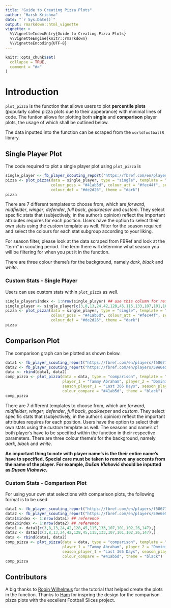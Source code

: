 ```yaml
---
title: "Guide to Creating Pizza Plots"
author: "Harsh Krishna"
date: "`r Sys.Date()`"
output: rmarkdown::html_vignette
vignette: >
  %\VignetteIndexEntry{Guide to Creating Pizza Plots}
  %\VignetteEngine{knitr::rmarkdown}
  %\VignetteEncoding{UTF-8}
---
```


```r
knitr::opts_chunk$set(
  collapse = TRUE,
  comment = "#>"
)
```

# Introduction 

`plot_pizza` is the function that allows users to plot **percentile plots** (popularly called pizza plots due to their appearance) with minimal lines of code.
The funtion allows for plotting both **single** and **comparison** player plots, the usage of which shall be outlined below.

The data inputted into the function can be scraped from the `worldfootballR` library.

## Single Player Plot 

The code required to plot a single player plot using `plot_pizza` is 

```r
single_player <- fb_player_scouting_report("https://fbref.com/en/players/f586779e/Tammy-Abraham", pos_versus = "primary")
pizza <- plot_pizza(data = single_player, type = "single", template = "forward", 
                    colour_poss = "#41ab5d", colour_att = "#fec44f", season = "Last 365 Days", 
                    colour_def = "#de2d26", theme = "dark")
pizza
```

There are 7 different templates to choose from, which are *forward*, *midfielder*, *winger*, *defender*, *full back*, *goalkeeper* and *custom*. 
They select specific stats that (subjectively, in the author's opinion) reflect the important attributes requires for each position.
Users have the option to select their own stats using the *custom* template as well. 
Filter for the season required and select the colours for each stat subgroup according to your liking.

For season filter, please look at the data scraped from FBRef and look at the "term" in scouting period. The term there will determine what season you will be filtering for when you put it in the function.

There are three colour theme's for the background, namely *dark*, *black* and *white*.

### Custom Stats - Single Player

Users can use custom stats within `plot_pizza` as well. 

```r
single_player$index <- 1:nrow(single_player) ## use this column for reference in stat selection
single_player <- single_player[c(3,8,13,24,42,128,45,115,133,107,101,102,26,147),]
pizza <- plot_pizza(data = single_player, type = "single", template = "forward", 
                    colour_poss = "#41ab5d", colour_att = "#fec44f", season = "Last 365 Days", 
                    colour_def = "#de2d26", theme = "dark")
pizza
```

## Comparison Plot

The comparison graph can be plotted as shown below.  

```r
data1 <- fb_player_scouting_report("https://fbref.com/en/players/f586779e/Tammy-Abraham", pos_versus = "primary")
data2 <- fb_player_scouting_report("https://fbref.com/en/players/59e6e5bf/Dominic-Calvert-Lewin", pos_versus = "primary")
data <- rbind(data1, data2)
comp_pizza <- plot_pizza(data = data, type = "comparison", template = "forward",
                         player_1 = "Tammy Abraham", player_2 = "Dominic Calvert-Lewin", 
                         season_player_1 = "Last 365 Days", season_player_2 = "Last 365 Days",
                         colour_compare = "#41ab5d", theme = "black")
comp_pizza
```

There are 7 different templates to choose from, which are *forward*, *midfielder*, *winger*, *defender*, *full back*, *goalkeeper* and *custom*. 
They select specific stats that (subjectively, in the author's opinion) reflect the important attributes requires for each position.
Users have the option to select their own stats using the *custom* template as well. 
The seasons and name's of both player's have to be specified within the function in their respective parameters. 
There are three colour theme's for the background, namely *dark*, *black* and *white*.

**An important thing to note with player name's is the their entire name's have to specified.** 
**Special care must be taken to remove any accents from the name of the player.** 
**For example, *Dušan Vlahović* should be inputted as *Dusan Vlahovic*.**

### Custom Stats - Comparison Plot

For using your own stat selections with comparison plots, the following format is to be used.

```r
data1 <- fb_player_scouting_report("https://fbref.com/en/players/f586779e/Tammy-Abraham", pos_versus = "primary")
data2 <- fb_player_scouting_report("https://fbref.com/en/players/59e6e5bf/Dominic-Calvert-Lewin", pos_versus = "primary")
data1$index <- 1:nrow(data1) ## reference
data2$index <- 1:nrow(data2) ## reference
data1 <- data1[c(3,8,13,24,42,128,45,115,133,107,101,102,26,147),]
data2 <- data2[c(3,8,13,24,42,128,45,115,133,107,101,102,26,147),]
data <- rbind(data1, data2)
comp_pizza <- plot_pizza(data = data, type = "comparison", template = "forward",
                         player_1 = "Tammy Abraham", player_2 = "Dominic Calvert-Lewin", 
                         season_player_1 = "Last 365 Days", season_player_2 = "Last 365 Days",
                         colour_compare = "#41ab5d", theme = "black")
comp_pizza
```

## Contributors

A big thanks to [Robin Wilhelmus](https://twitter.com/RobinWilhelmus) for the tutorial that helped create the plots in the function. 
Thanks to [Ham](https://twitter.com/DyslexicDdue) for inspring the design for the comparison pizza plots with the excellent Football Slices project.
